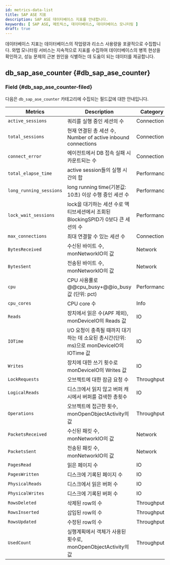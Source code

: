 ```yaml
---
id: metrics-data-list
title: SAP ASE 지표
description: SAP ASE 데이터베이스 지표를 안내합니다.
keywords: [ SAP ASE, 메트릭스, 데이터베이스, 데이터베이스 모니터링 ]
draft: true
---
```


데이터베이스 지표는 데이터베이스의 작업량과 리소스 사용량을 포괄적으로 수집합니다. 와탭 모니터링 서비스는 지속적으로 지표를 수집하여 데이터베이스의 병목 현상을 확인하고, 성능 문제의 근본 원인을 식별하는 데 도움이 되는 데이터를 제공합니다.

<div className="metricslist">


<AgentStatus />

## db_sap_ase_counter {#db_sap_ase_counter}

### Field {#db_sap_ase_counter-filed}

다음은 `db_sap_ase_counter` 카테고리에 수집되는 필드값에 대한 안내입니다.

| Metrics | Description | Category |
| -- | -- | -- |
| `active_sessions` | 쿼리를 실행 중인 세션의 수 | Connection |
| `total_sessions` | 현재 연결된 총 세션 수, Number of active inbound connections | Connection |
| `connect_error` |	에이전트에서 DB 접속 실패 시 카운트되는 수 | Connection |
| `total_elapse_time` |	active session들의 실행 시간의 합 | Performance |
| `long_running_sessions` |	long running time(기본값: 10초) 이상 수행 중인 세션 수 |  Performance |
| `lock_wait_sessions` | lock을 대기하는 세션 수로 액티브세션에서 조회된 BlockingSPID가 0보다 큰 세션의 수 | Performance |
| `max_connections` | 최대 연결할 수 있는 세션 수 | Connection |
| `BytesReceived` | 수신된 바이트 수, monNetworkIO의 값	| Network |
| `BytesSent` | 전송된 바이트 수, monNetworkIO의 값	| Network |
| `cpu` | CPU 사용률로 @@cpu_busy+@@io_busy 값 (단위: pct) | Performance |
| `cpu_cores` | CPU core 수	| Info |
| `Reads` |	장치에서 읽은 수(APF 제외), monDeviceIO의 Reads 값 | IO |
| `IOTime` | I/O 요청이 충족될 때까지 대기하는 데 소요된 총시간(단위: ms)으로 monDeviceIO의 IOTime 값 | IO |
| `Writes` | 장치에 대한 쓰기 횟수로 monDeviceIO의 Writes 값 | IO |
| `LockRequests` | 오브젝트에 대한 잠금 요청 수 | Throughput | 
| `LogicalReads` | 디스크에서 읽지 않고 버퍼 캐시에서 버퍼를 검색한 총횟수 | IO |
| `Operations` | 오브젝트에 접근한 횟수, monOpenObjectActivity의 값 | Throughput |
| `PacketsReceived` | 수신된 패킷 수, monNetworkIO의 값 | Network |
| `PacketsSent` | 전송된 패킷 수, monNetworkIO의 값 | Network |
| `PagesRead` | 읽은 페이지 수 | IO |
| `PagesWritten` | 디스크에 기록된 페이지 수 | IO | 
| `PhysicalReads` | 디스크에서 읽은 버퍼 수 | IO |
| `PhysicalWrites` | 디스크에 기록된 버퍼 수 | IO |
| `RowsDeleted` | 삭제된 row의 수 | Throughput |
| `RowsInserted` | 삽입된 row의 수 | Throughput |
| `RowsUpdated` | 수정된 row의 수 | Throughput | 
| `UsedCount` | 실행계획에서 객체가 사용된 횟수로, monOpenObjectActivity의 값 | Throughput | 


<Xosmetrics />

</div>